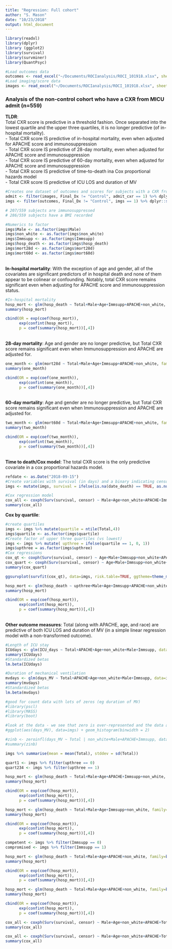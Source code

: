 ```yaml
---
title: "Regression: Full cohort"
author: "S. Mason"
date: "10/23/2018"
output: html_document
---
```


```r
library(readxl)
library(dplyr)
library (ggplot2)
library(survival)
library(survminer)
library(QuantPsyc)
```
```r
#Load outcomes data
outcomes <- read_excel("~/Documents/ROCIanalysis/ROCI_101918.xlsx", sheet = "Outcomes", col_types = c("numeric", "skip", "numeric", "numeric", "numeric", "numeric", "text", "numeric", "numeric", "numeric", "numeric", "numeric", "date", "date", "numeric", "numeric", "date", "date",  "numeric", "date", "date", "numeric", "text", "numeric", "text", "numeric", "numeric", "date", "numeric", "numeric", "text", "numeric", "text", "text"))
#Load imaging/score data
images <- read_excel("~/Documents/ROCIanalysis/ROCI_101918.xlsx", sheet = "Imaging", col_types = c("numeric", "text", "date", "numeric", "date", "numeric", "numeric", "numeric", "date", "text", "numeric", "numeric", "numeric", "numeric", "numeric", "numeric", "skip"))
```

<h3>Analysis of the non-control cohort who have a CXR from MICU admit (n=559)</h3>
**TLDR**:
<br>Total CXR score is predictive in a threshold fashion. Once separated into the lowest quartile and the upper three quartiles, it is no longer predictive (of in-hospital mortality).
<br> - Total CXR score IS predictive of in-hospital mortality, even when adjusted for APACHE score and immunosuppression
<br> - Total CXR score IS predictive of 28-day mortality, even when adjusted for APACHE score and immunosuppression
<br> - Total CXR score IS predictive of 60-day mortality, even when adjusted for APACHE score and immunosuppression
<br> - Total CXR score IS predictive of time-to-death ina Cox proportional hazards model
<br> - Total CXR score IS predictive of ICU LOS and duration of MV
<br>

```r
#Creates one dataset of outcomes and scores for subjects with a CXR from MICU admit
admit <- filter(images, Final_Dx != "Control", admit_cxr == 1) %>% dplyr::select(Subject_ID, cxr_date, Quad1, Quad2, Quad3, Quad4, Total)
imgs <- filter(outcomes, Final_Dx != "Control", imgs == 1) %>% dplyr::select (Subject_ID, Male, Age, BMI, non_white, Immsupp, APACHE, SOFA, days_MV, ICU_admit, ICU_days, Hosp_admit, Hosp_days, Final_Dx, DC_coded, hosp_death, date_death, mort28d, mort60d) %>% merge(admit, by="Subject_ID")

# 207/559 subjects are immunosuppressed
# 286/559 subjects have a BMI recorded
```
```r
#Numerics to factor
imgs$Male <- as.factor(imgs$Male)
imgs$non_white <- as.factor(imgs$non_white)
imgs$Immsupp <- as.factor(imgs$Immsupp)
imgs$hosp_death <- as.factor(imgs$hosp_death)
imgs$mort28d <- as.factor(imgs$mort28d)
imgs$mort60d <- as.factor(imgs$mort60d)
```

<br>**In-hospital mortality**: With the exception of age and gender, all of the covariates are significant predictors of in hospital death and none of them appear to be colinear or confounding. Notably, total CXR score remains significant even when adjusting for APACHE score and immunosuppression status. 
```r
#In-hospital mortality
hosp_mort <- glm(hosp_death ~ Total+Male+Age+Immsupp+APACHE+non_white, family=binomial(link='logit'), data=imgs)
summary(hosp_mort)

cbind(OR = exp(coef(hosp_mort)),
      exp(confint(hosp_mort)),
      p = coef(summary(hosp_mort))[,4])

```

<br>**28-day mortality**: Age and gender are no longer predictive, but Total CXR score remains significant even when Immunosuppression and APACHE are adjusted for. 

```r
one_month <- glm(mort28d ~ Total+Male+Age+Immsupp+APACHE+non_white, family=binomial(link='logit'), data=imgs)
summary(one_month)

cbind(OR = exp(coef(one_month)),
      exp(confint(one_month)),
      p = coef(summary(one_month))[,4])
```
<br>**60-day mortality**: Age and gender are no longer predictive, but Total CXR score remains significant even when Immunosuppression and APACHE are adjusted for. 

```r
two_month <- glm(mort60d ~ Total+Male+Age+Immsupp+APACHE+non_white, family=binomial(link='logit'), data=imgs)
summary(two_month)

cbind(OR = exp(coef(two_month)),
      exp(confint(two_month)),
      p = coef(summary(two_month))[,4])
```
<br>**Time to death/Cox model**:  The total CXR score is the only predictive covariate in a cox proportional hazards model. 
```r
refdate <- as.Date("2018-09-15")
#Create variables with survival (in days) and a binary indicating censored status
imgs <- mutate(imgs, survival = ifelse(is.na(date_death) == TRUE, as.numeric(difftime(refdate, ICU_admit, units='days')), as.numeric(difftime(date_death, ICU_admit, units='days')))) %>% mutate(censor = ifelse(is.na(date_death) == TRUE, 0, 1))

#Cox regression model
cox_all <- coxph(Surv(survival, censor) ~ Male+Age+non_white+APACHE+Immsupp+Total, data=imgs)
summary(cox_all)
```
**Cox by quartile**: 
```r
#create quartiles
imgs <- imgs %>% mutate(quartile = ntile(Total,4)) 
imgs$quartile <- as.factor(imgs$quartile)
#Create factor of upper three quartiles (vs lowest)
imgs <- imgs %>% mutate( upthree = ifelse(quartile == 1, 0, 1))
imgs$upthree = as.factor(imgs$upthree)
#Cox regressions
cox_qt <- coxph(Surv(survival, censor) ~ Age+Male+Immsupp+non_white+APACHE+strata(quartile), data=imgs) #for graph
cox_quart <- coxph(Surv(survival, censor) ~ Age+Male+Immsupp+non_white+APACHE+upthree, data=imgs) #for betas
summary(cox_quart)

ggsurvplot(survfit(cox_qt), data=imgs, risk.table=TRUE, ggtheme=theme_minimal())
```
```r
hosp_mort <- glm(hosp_death ~ upthree+Male+Age+Immsupp+APACHE+non_white, family=binomial(link='logit'), data=imgs)
summary(hosp_mort)

cbind(OR = exp(coef(hosp_mort)),
      exp(confint(hosp_mort)),
      p = coef(summary(hosp_mort))[,4])
```

<br>**Other outcome measures**: Total (along with APACHE, age, and race) are predictive of both ICU LOS and duration of MV (in a simple linear regression model with a non-transformed outcome).
```r
#Length of ICU stay
ICUdays <- glm(ICU_days ~ Total+APACHE+Age+non_white+Male+Immsupp, data=imgs)
summary(ICUdays)
#Standardized betas
lm.beta(ICUdays)
```

```r
#Duration of mechanical ventilation
mvdays <- glm(days_MV ~ Total+APACHE+Age+non_white+Male+Immsupp, data=imgs)
summary(mvdays)
#Standardized betas
lm.beta(mvdays)
```

```r
#good for count data with lots of zeros (eg duration of MV)
#library(pscl)
#library(MASS)
#library(boot)

#look at the data - we see that zero is over-represented and the data are highly non-normal (bad for OLS) with a wide dispersion (bad for zero-inflated Poisson).
#ggplot(aes(days_MV), data=imgs) + geom_histogram(binwidth = 2)

#zinb <- zeroinfl(days_MV ~ Total | non_white+Male+APACHE+Immsupp, data=imgs, dist="negbin", EM=TRUE)
#summary(zinb)
```
```r
imgs %>% summarise(mean = mean(Total), stddev = sd(Total))
```

```r
quart1 <- imgs %>% filter(upthree == 0)
quart234 <- imgs %>% filter(upthree == 1)

hosp_mort <- glm(hosp_death ~ Total+Male+Age+APACHE+Immsupp+non_white, family=binomial(link='logit'), data=quart1)
summary(hosp_mort)

cbind(OR = exp(coef(hosp_mort)),
      exp(confint(hosp_mort)),
      p = coef(summary(hosp_mort))[,4])

hosp_mort <- glm(hosp_death ~ Total+Male+Age+Immsupp+non_white, family=binomial(link='logit'), data=quart234)
summary(hosp_mort)

cbind(OR = exp(coef(hosp_mort)),
      exp(confint(hosp_mort)),
      p = coef(summary(hosp_mort))[,4])
```


```r
competent <- imgs %>% filter(Immsupp == 0)
compromised <- imgs %>% filter(Immsupp == 1)

hosp_mort <- glm(hosp_death ~ Total+Male+Age+APACHE+non_white, family=binomial(link='logit'), data=competent)
summary(hosp_mort)

cbind(OR = exp(coef(hosp_mort)),
      exp(confint(hosp_mort)),
      p = coef(summary(hosp_mort))[,4])

hosp_mort <- glm(hosp_death ~ Total+Male+Age+APACHE+non_white, family=binomial(link='logit'), data=compromised)
summary(hosp_mort)

cbind(OR = exp(coef(hosp_mort)),
      exp(confint(hosp_mort)),
      p = coef(summary(hosp_mort))[,4])
```

```r
cox_all <- coxph(Surv(survival, censor) ~ Male+Age+non_white+APACHE+Total, data=competent)
summary(cox_all)

cox_all <- coxph(Surv(survival, censor) ~ Male+Age+non_white+APACHE+Total, data=compromised)
summary(cox_all)
```



